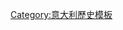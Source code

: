 {{Navbox
| name       = 古代意大利统治者
| title      = 476年至1556年的[[意大利统治者列表|意大利统治者]]
| listclass  = hlist

| group1     = 非王朝国王
| list1     =
* [[奥多亚塞]] (476–493)

| group2    = [[东哥特王国]]
| list2     =
* [[狄奥多里克大帝|狄奥多里克]] (493–526)
* [[阿塔拉里克]] (526–534)
* {{link-en|狄奥达哈德|Theodahad}} (534–536)
* [[维蒂吉斯]] (536–540)
* {{link-en|伊尔迪巴德|Ildibad}} (540–541)
* {{link-en|埃拉里克|Eraric}} (541)
* [[托提拉]] (541–552)
* {{link-en|提亚 (东哥特王国国王)|Teia|提亚}} (552–553)

| group3    = [[伦巴底王国]]
| list3     =
* [[阿尔博因]] (568–572)
* [[克莱夫 (伦巴第国王)|克莱夫]] (572–574)
* ''{{link-en|公爵统治时期|Rule of the Dukes}}'' (574–584)
* {{link-en|奥塔里|Authari}} (584–590)
* {{link-en|阿吉洛夫|Agilulf}} (590–616)
* {{link-en|阿达罗尔德|Adaloald}} (616–626)
* {{link-en|阿里奥德|Arioald}} (626–636)
* {{link-en|罗萨里|Rothari}} (636-652)
* {{link-en|罗多瓦尔德|Rodoald}} (652–653)
* {{link-en|阿里伯特一世|Aripert I}} (653–661)
* {{link-en|珀克塔里特|Perctarit}}/{{link-en|戈德珀特|Godepert}} (661–662)
* {{link-en|格里摩尔德 (伦巴第国王)|Grimoald, King of the Lombards|格里摩尔德}} (662–671)
* {{link-en|加里博尔德|Garibald}} (671)
* {{link-en|珀克塔里特|Perctarit}} (671–688)
* {{link-en|古尼珀特|Cunipert}} (688–689)
* {{link-en|阿拉希斯|Alahis}} (689)
* {{link-en|古尼珀特|Cunipert}} (689–700)
* {{link-en|柳特珀特|Liutpert}} (700–702)
* {{link-en|雷金佩特|Raginpert}} (701)
* {{link-en|阿里伯特二世|Aripert II}} (702–712)
* {{link-en|安斯普兰德|Ansprand}} ''(712)''
* [[利乌特普兰德 (君主)|利乌特普兰德]] (712–744)
* {{link-en|希尔德普兰德|Hildeprand}} (744)
* {{link-en|拉奇斯|Ratchis}} (744–749)
* {{link-en|埃斯托夫 (伦巴第国王)|Aistulf|埃斯托夫}} (749–756)
* [[狄西德里乌斯]] (756–774)

| group4    = [[加洛林王朝]]
| list4     =
* [[查理曼]] (774–814)
* [[丕平·卡洛曼|意大利的丕平]] (781–810)
* [[意大利的伯纳德]] (810–818)
* [[洛泰尔一世 (中法兰克)|洛泰尔一世]] (818–855)
* [[路易二世 (意大利)|路易二世]] (855–875)
* [[秃头查理]] (875–877)
* [[卡洛曼 (巴伐利亚国王)|巴伐利亚的卡洛曼]] (877–879)
* [[胖子查理]] (879–887)
* [[阿努尔夫 (东法兰克)|克恩顿的阿努尔夫]] (896–899)
* {{link-en|意大利的拉托德|Ratold of Italy}} (896)

| group5    = 888–962年<br>不稳定时期
| list5     =
 {{Navbox|child
| group1    = {{link-en|安罗奇家族|Unruochings}}
| list1     =
* [[贝伦加尔一世]] (887–924)
 
| group2    = {{link-en|维多尼家族|Widonids}}
| list2     =
* [[圭多三世]] (889–894)
* [[斯波莱托的兰贝托|意大利的兰伯特]] (891–897)
 
| group3    = {{link-en|古早韦尔夫家族|Elder House of Welf}}
| list3     =
* {{link-en|勃艮第的鲁道夫二世|Rudolph II of Burgundy|鲁道夫二世}} (922–933)

| group4    = [[博索尼德王朝]]
| list4     =
* [[瞎子路易]] (900–905)
* {{link-en|意大利的雨果|Hugh of Italy}} (926–947)
* [[洛泰尔二世 (意大利王国)|意大利的洛泰尔二世]] (945–950)
 
| group5    = {{link-en|安斯卡家族|Anscarids}}
| list5     =
* [[贝伦加尔二世 (意大利王国)|贝伦加尔二世]] (950–963)
* {{link-en|意大利的阿达尔伯特|Adalbert of Italy}} (950–963)
}}

| group6    = [[神圣罗马帝国]]
| list6     =
* [[奥托一世 (神圣罗马帝国)|奥托一世]] (962–973)
* [[奥托二世 (神圣罗马帝国)|奥托二世]] (980–983)
* [[奥托三世 (神圣罗马帝国)|奥托三世]] (996–1002)
* {{link-en|伊夫雷亚的阿尔杜因|Arduin of Ivrea}} (1002–1014)
* [[亨利二世 (神圣罗马帝国)|亨利二世]] (1004–1024)
* [[康拉德二世 (神圣罗马帝国)|康拉德二世]] (1026–1039)
* [[亨利三世 (神圣罗马帝国)|亨利三世]] (1039–1056)
* [[亨利四世 (神圣罗马帝国)|亨利四世]] (1056–1105)
* {{link-en|意大利的康拉德二世|Conrad II of Italy}} (1093–1101)
* [[亨利五世 (神圣罗马帝国)|亨利五世]] (1106–1125)
* [[洛泰尔二世 (神圣罗马帝国)|洛泰尔二世]] (1125–1137)
* [[康拉德三世 (德意志)|康拉德三世]] (1138–1152)
* [[腓特烈一世 (神圣罗马帝国)|腓特烈一世]] (1154–1186)
* [[亨利六世 (神圣罗马帝国)|亨利六世]] (1186–1197)
* [[奥托四世 (神圣罗马帝国)|奥托四世]] (1209–1212)
* [[腓特烈二世 (神圣罗马帝国)|腓特烈二世]] (1212–1250)
* [[亨利七世 (神圣罗马帝国)|亨利七世]] (1311–1313)
* [[路易四世 (神圣罗马帝国)|路易四世]] (1327–1347)
* [[查理四世 (神圣罗马帝国)|查理四世]] (1355–1378)
* [[西吉斯蒙德 (神圣罗马帝国)|西吉斯蒙德]] (1431–1437)
* [[腓特烈三世 (神圣罗马帝国)|腓特烈三世]] (1452–1493)
* [[查理五世 (神圣罗马帝国)|查理五世]] (1530–1556)

}}<noinclude>
{{collapsible option}}
[[Category:意大利歷史模板]]
</noinclude>